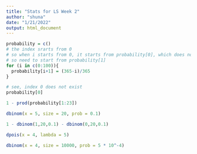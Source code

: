 ```yaml
---
title: "Stats for LS Week 2"
author: "shuna"
date: "1/21/2022"
output: html_document
---
```

```r
probability = c()
# the index srarts from 0
# so when i starts from 0, it starts from probability[0], which does not exist. 
# so need to start from probability[1]
for (i in c(0:100)){
  probability[i+1] = (365-i)/365
}
```

```r
# see, index 0 does not exist 
probability[0]
```
```r
1 - prod(probability[1:23])
```

```r
dbinom(x = 5, size = 20, prob = 0.1)
```
```r
1 - dbinom(1,20,0.1) - dbinom(0,20,0.1)
```

```r
dpois(x = 4, lambda = 5)
```

```r
dbinom(x = 4, size = 10000, prob = 5 * 10^-4)
```

